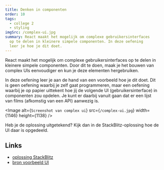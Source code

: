```yaml
---
title: Denken in componenten
order: 10
tags:
  - college 2
  - styling
imgSrc: /complex-ui.jpg
summary: React maakt het mogelijk om complexe gebruikersinterfaces
  op te delen in kleinere simpele componenten. In deze oefening
  leer je hoe je dit doet.
---
```


React maakt het mogelijk om complexe gebruikersinterfaces
op te delen in kleinere simpele componenten. Door dit te doen, maak
je het bouwen van complex UIs eenvoudiger en kun je deze elementen hergebruiken.

In deze oefening leer je aan de hand van een voorbeeld hoe je dit doet. Dit is
geen oefening waarbij je zelf gaat programmeren, maar een oefening waarbij je
op papier uittekent hoe jij de volgende UI (gebruikersinterface) in componenten
zou opdelen. Je kunt er daarbij vanuit gaan dat er een lijst van films (afkomstig
van een API) aanwezig is.

<Image
  alt={`Screenshot van complex ui`}
  src={`/complex-ui.jpg`}
  width={1146}
  height={1138}
/>

Heb je de oplossing uitgetekend? Kijk dan in de StackBlitz-oplossing hoe de UI daar is opgedeeld.

## Links

- [oplossing StackBlitz](https://stackblitz.com/github/competencefactory/basistraining-react/tree/main/oefeningen/denken-in-componenten-oplossing?preset=node)
- [bron voorbeeld UI](https://tailwindcss.com/)
